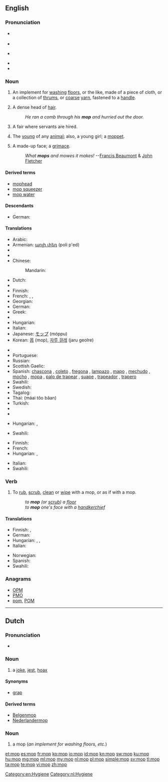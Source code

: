 {{also|Mop}}
==English==

===Pronunciation===
* {{a|RP}} {{IPA|/mɒp/}}
* {{rhymes|ɒp}}
* {{a|GA}} {{IPA|/mɑp/}}
* {{rhymes|ɑp}}
* {{audio|en-us-mop.ogg|Audio (US)}}

===Noun===
{{en-noun}}
{{wikipedia}}

# An implement for [[washing]] [[floors]], or the like, made of a  piece of cloth, or a collection of [[thrums]], or [[coarse]] [[yarn]], fastened to a [[handle]].
# {{humorous}} A dense head of [[hair]].
#: ''He ran a comb through his '''mop''' and hurried out the door.''
# {{British|dialect}} A fair where servants are hired.
# {{British|dialect}} The [[young]] of any [[animal]]; also, a young girl; a [[moppet]].
# A made-up face; a [[grimace]].
#: ''What '''mops''' and mowes it makes!'' --[[w:Francis Beaumont|Francis Beaumont]] & [[w:John Fletcher (playwright)|John Fletcher]]

====Derived terms====
* [[mophead]]
* [[mop squeezer]]
* [[mop water]]

====Descendants====
* German: {{l|de|Mopp}}

====Translations====
{{trans-top|implement for washing floors}}
* Arabic: {{Arab|[[ممسحة|مِمْسَحَة]]}} {{IPAchar|(mímʂaħa)}} {{f}}
* Armenian: [[պոլի փեդ]] (poli p'ed)
* {{trreq|eu}}
* {{trreq|ca}}
* Chinese:
*: Mandarin: {{t-|cmn|拖把|tr=tuōbǎ|sc=Hani}}
* Dutch: {{t+|nl|zwabber}}
* {{trreq|eo}}
* Finnish: {{t+|fi|moppi}}
* French: {{t+|fr|serpillière|f}}, {{qualifier|Quebec}} {{t+|fr|vadrouille|f}}, {{qualifier|Quebec}} {{t+|fr|mop|f}}
* Georgian: {{t-|ka|შვაბრა|tr=švabra|sc=Geor|xs=Georgian}}
* German: {{t-|de|Mopp|m}}
* Greek: {{t-|el|tr=sfoungarístra|sc=Grek|σφουγγαρίστρα|f}}
* {{trreq|he}}
* Hungarian: {{t+|hu|felmosórongy}}
* Italian: {{t-|it|lavapavimenti|m}}
* Japanese: [[モップ]] (móppu)
* Korean: [[몹]] (mop), [[자루 걸레]] (jaru geolre)
{{trans-mid}}
* {{trreq|ang}}
* Portuguese: {{t+|pt|esfregão|m}}
* Russian: {{t+|ru|швабра|f|tr=švábra}}
* Scottish Gaelic: {{t|gd|sguab|f}}
* Spanish: [[chascona]] {{f}} {{qualifier|Chile}}, [[coleto]] {{m}} {{qualifier|Venezuela - especially colloquial usage ; strictly speaking, "coleto" means "floorcloth"}}, [[fregona]] {{f}} {{qualifier|Spain}}, [[lampazo]] {{m}} {{qualifier|Argentina|Nicaragua|Northwestern Venezuela}}, [[mapo]] {{m}} {{qualifier|Puerto Rico}}, [[mechudo]] {{m}} {{qualifier|Mexico}}, [[mocho]] {{m}} {{qualifier|Eastern Spain}}, [[mopa]] {{f}} {{qualifier|Venezuela - especially commercial usage}}, [[palo de trapear]] {{m}} {{qualifier|Cuba}}, [[suape]] {{m}} {{qualifier|Dominican Republic}}, [[trapeador]] {{m}} {{qualifier|Central America|Cuba|Ecuador|Mexico|Peru}}, [[trapero]] {{m}} {{qualifier|Colombia}}
* Swahili: {{t+|sw|deki|xs=Swahili}}
* Swedish: {{t-|sv|mopp|c}}
* Tagalog: {{t-|tl|lampaso|xs=Tagalog}}
* Thai: {{Thai|[[ไม้ถูบ้าน]]}} (máai tŏo bâan)
* Turkish: {{t|tr|paspas}}
* {{trreq|vi}}
* {{trreq|fa}}
{{trans-bottom}}

{{trans-top|a grimace}}
* Hungarian: {{t|hu|grimasz}}, {{t|hu|fintor}}
{{trans-mid}}
* Swahili: {{t+|sw|deki|xs=Swahili}}
{{trans-bottom}}

{{trans-top|head of hair}}
* Finnish: {{t|fi|hiuskuontalo}}
* French: {{t+|fr|tignasse|f}}
* Hungarian: {{t-|hu|hajtincs}}, {{t|hu|hajcsomó}}
{{trans-mid}}
* Italian: {{t+|it|zazzera|f}}
* Swahili: {{t+|sw|deki|xs=Swahili}}
{{trans-bottom}}

===Verb===
{{en-verb|mop|p|ing}}

# {{transitive}} To [[rub]], [[scrub]], [[clean]] or [[wipe]] with a mop, or as if with a mop.
#: ''to '''mop''' (or [[scrub]]) a [[floor]]''
#: ''to '''mop''' one's face with a [[handkerchief]]''

====Translations====
{{trans-top|to rub, scrub, clean or wipe with a mop, or as if with a mop}}
* Finnish: {{t+|fi|mopata}}, {{t|fi|luutata}}
* German: {{t-|de|moppen}}
* Hungarian: {{t-|hu|felmos}}, {{t|hu|feltöröl}}, {{t|hu|felsúrol}}
* Italian: {{t+|it|lavare}}
{{trans-mid}}
* Norwegian: {{t|no|mopp}}
* Spanish: {{t|es|fregar}}
* Swahili: {{t+|sw|deki|xs=Swahili}}
{{trans-bottom}}

===Anagrams===
* [[OPM#English|OPM]]
* [[PMO#English|PMO]]
* [[pom#English|pom]], [[POM#English|POM]]

[[Category:en:Hygiene]]

----

==Dutch==

===Pronunciation===
* {{rhymes|ɔp|lang=nl}}

===Noun===
{{nl-noun|m|moppen|mopje}}

# a [[joke]], [[jest]], [[hoax]]

====Synonyms====
* [[grap]]

====Derived terms====
* [[Belgenmop]]
* [[Nederlandermop]]

===Noun===
{{nl-noun|g|mops}}

# a mop (''an implement for washing floors, etc.'')

[[Category:nl:Hygiene]]

[[et:mop]]
[[es:mop]]
[[fr:mop]]
[[ko:mop]]
[[io:mop]]
[[id:mop]]
[[kn:mop]]
[[sw:mop]]
[[ku:mop]]
[[hu:mop]]
[[mg:mop]]
[[ml:mop]]
[[my:mop]]
[[nl:mop]]
[[pl:mop]]
[[simple:mop]]
[[sv:mop]]
[[tl:mop]]
[[ta:mop]]
[[te:mop]]
[[vi:mop]]
[[zh:mop]]